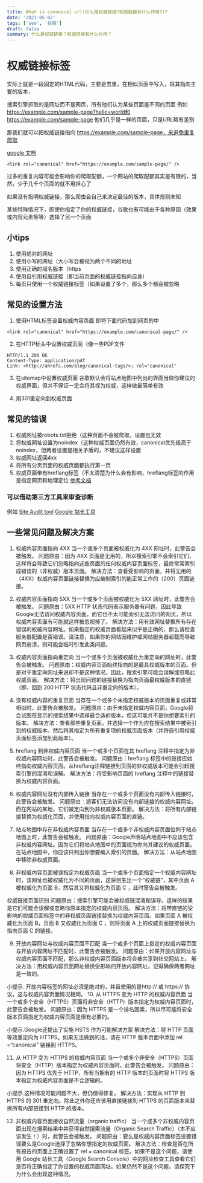 ```yaml
---
title: What is canonical url(什么是权威链接?权威链接有什么作用?)?
date: '2021-05-02'
tags: ['seo', '前端']
draft: false
summary: 什么是权威链接？权威链接有什么作用？
---
```

# 权威链接标签

实际上就是一段固定的HTML代码，主要是去重，在相似页面中写入，将其指向主要的版本，

搜索引擎抓取的是网址而不是网页，所有他们认为某些页面是不同的页面
例如 https://example.com/sample-page?hello=world和https://example.com/sample-page
他们几乎是一样的页面，只是URL略有差别

那我们就可以把权威链接指向 https://example.com/sample-page，来避免重复爬取

[google 文档](https://developers.google.com/search/docs/advanced/crawling/consolidate-duplicate-urls)

```
<link rel="canonical" href="https://example.com/sample-page/" />
```

过多的重复内容可能会影响你的爬取配额，一个网站的爬取配额其实是有限的，当然，少于几千个页面的就不用担心了

如果没有指明权威链接，那么爬虫会自己来决定最佳的版本，具体规则未知

某些特殊情况下，即使你指定了你的权威链接，谷歌也有可能出于各种原因（效果或内容元素等等）选择了另一个页面


## 小tips
1. 使用绝对的网址
2. 使用小写的网址（大小写会被视为两个不同的地址
3. 使用正确的域名版本（https
4. 使用自引用权威链接（即当前页面的权威链接指向自身）
5. 每页只使用一个权威链接标签（如果设置了多个，那么多个都会被忽略


## 常见的设置方法
1. 使用HTML标签设置权威内容页面
即将下面代码加到网页的<head>中
```
<link rel="canonical" href="https://example.com/canonical-page/" />
```

2. 在HTTP标头中设置权威页面（像一些PDF文件
```
HTTP/1.1 200 OK
Content-Type: application/pdf
Link: <http://ahrefs.com/blog/canonical-tags/>; rel="canonical"
```

3. 在sitemap中设置权威页面
谷歌默认会将站点地图中列出的界面当做你建议的权威界面，但并不保证一定会将其视为权威，这样做最简单有效

4. 用301重定向到权威页面


## 常见的错误
1. 权威网址被robots.txt拒绝（这种页面不会被爬取，设置也无效
2. 将权威网址设置为noindex（这种权威页面仍然有效，canonical优先级高于noindex，但两者设置是相关矛盾的，不建议这样设置
3. 权威网址返回4xx
4. 将所有分页页面的权威页面都执行第一页
5. 权威页面带有hreflang标签（不太清楚为什么会有影响，hreflang标签的作用是指定网页和地理定位
[参考文档](https://developers.google.com/search/docs/advanced/crawling/consolidate-duplicate-urls)

### 可以借助第三方工具来审查诊断
例如 [Site Audit tool](https://ahrefs.com/zh/site-audit)
[Google 站长工具](https://support.google.com/webmasters/answer/9012289)


## 一些常见问题及解决方案

1. 权威内容页面指向 4XX
当一个或多个页面被权威化为 4XX 网址时，此警告会被触发。
问题原由：因为 4XX 页面是无用的，所以搜索引擎不会索引它们，这样将会导致它们忽略指向这些页面的任何权威内容页面标签，最终常常索引成错误的（非权威）版本页面。
解决方法：查看受影响的页面，并将无用的（4XX）权威内容页面链接替换为应编制索引的能正常工作的（200）页面链接。

2. 权威内容页面指向 5XX
当一个或多个页面被权威化为 5XX 网址时，此警告会被触发。
问题原由：5XX HTTP 状态代码表示服务器有问题，因此导致Google无法访问权威内容页面，而它也不太可能索引无法访问的网页，所以权威内容页面有可能就这样被忽视掉了。
解决方法：用有效网址替换所有存在错误的权威内容网址。如果指定的权威页面看起来似乎是正确的，那么请检查服务器配置是否错误。请注意，如果你的网站因维护或网站服务器超载而导致网页崩溃，则可能会临时引发此类问题。

3. 权威内容页面指向重定向
当一个或多个页面被权威化为重定向的网址时，此警告会被触发。
问题原由：权威内容页面始终指向的是最具权威版本的页面。但是对于重定向网址来说却不是这种情况。因此，搜索引擎可能会误解或忽略此权威页面。
解决方法：将出现问题的链接替换为指向页面最权威版本的直链（即，回到 200 HTTP 状态代码且非重定向的版本）。

4. 没有权威内容的重复页面
当存在一个或多个未指定权威版本的页面重复或非常相似时，此警告会被触发。
问题原由：由于未指定权威内容页面，Google将会试图在显示的搜索结果中选择最合适的版本，但这可能并不是你想要索引的版本。
解决方法：查看那些重复页面，并选择一个作为应在搜索结果中被索引到的权威版本。然后将其指定为所有重复项的权威页面版本（并将自引用权威页面标签添加到此版本）。

5. hreflang 到非权威内容页面
当一个或多个页面在其 hreflang 注释中指定为非权威内容网址时，此警告会被触发。
问题原由：hreflang 标签中的链接应始终指向权威内容页面。从hreflang注释链接到页面的非权威版本可能会引起搜索引擎的混淆和误解。
解决方法：将受影响页面的 hreflang 注释中的链接替换为权威内容页面。

6. 权威内容网址没有内部传入链接
当存在一个或多个页面没有内部传入链接时，此警告会被触发。
问题原由：游客们无法访问没有内部链接的权威内容网址。而在网站的某地，它们被定向到为非权威版本页面。
解决方法：将所有内部链接替换为权威化页面，并使用指向权威内容页面的直链。

7. 站点地图中存在非权威内容页面
当存在一个或多个非权威内容页面位列于站点地图上时，此警告会被触发。
问题原由：Google声明站点地图中不应该包含非权威内容网址。因为它们将站点地图中的页面视为你向其建议的权威页面。在站点地图中，你应该只列出你想要编入索引的页面。
解决方法：从站点地图中移除非权威页面。

8. 非权威内容页面被误指定为权威页面
当一个或多个页面指定一个权威内容网址时，该网址也被权威化为不同的页面，这将创生出一个”权威链”，其中页面 A 被权威化为页面 B，然后其又将权威化为页面 C ，此时警告会被触发。

权威链接页面识别
问题原由：搜索引擎可能会被权威链混淆和误导。这样的结果是它们可能会误解或忽略你原本指定的权威内容页面。
解决方法：将带直链的受影响的权威页面标签中的非权威页面链接替换为权威内容页面。如果页面 A 被权威化为页面 B，页面 B 又权威化为页面 C ，则将页面 A 上的权威页面链接替换为指向页面 C 的链接。

9. 开放内容网址与权威内容页面不匹配
当一个或多个页面上指定的权威内容页面与开放内容网址不匹配时，此警告会被触发。
问题原由：如果开放内容网址与权威内容页面不匹配，那么非权威内容页面版本将会被共享到社交网站上。
解决方法：用权威内容页面网址替换受影响的开放内容网址，记得确保两者网址是一致的。

小提示. 开放内容标签的网址必须是绝对的，并且使用的是http:// 或 https:// 协议，这与权威内容页面情况相同。
10. 从 HTTPS 变为 HTTP 的权威内容页面
当一个或多个安全（HTTPS）页面将非安全（HTTP）版本指定为权威内容页面时，此警告会被触发。
问题原由：因为 HTTPS 是一个排名因素，所以尽可能将安全版本页面指定为权威内容页面是很有必要的。

小提示.Google还提出了实施 HSTS 作为可能解决方案
解决方法：将 HTTP 页面等效重定向为 HTTPS。如果无法做到的话，请在 HTTP 版本页面中添加 rel =”canonical” 链接到 HTTPS。

11. 从 HTTP 变为 HTTPS 的权威内容页面
当一个或多个非安全（HTTPS）页面将安全（HTTP）版本指定为权威内容页面时，此警告会被触发。
问题原由：因为 HTTPS 优先于 HTTP，所有当拥有的 HTTP 版本的页面时将 HTTPS 版本指定为权威内容页面是不合逻辑的。

小提示.这种情况可能问题不大，但仍值得修复。
解决方法：实现从 HTTP 到 HTTPS 的 301 重定向。除此之外你还应该用直接链接到 HTTPS 的页面版本来替换所有内部链接到 HTTP 的版本。

12. 非权威内容页面接收自然流量（organic traffic）
当一个或多个非权威内容页面出现在搜索结果中并获得自然搜索流量（Organic Search Traffic）（本不应该发生！）时，此警告会被触发。
问题原由：要么是权威内容页面标签设置错误要么是Google选择了忽略你想指定的权威页面。
解决方法：检查是否在所有报告的页面上正确设置了 rel = canonical 标签。如果不是这个问题，请使用 Google 站长工具（Google Search Console）中的网址检查工具查看它们是否将正确指定了你设置的权威页面网址。如果仍然不是这个问题，请探究下为什么会出现这种情况。
